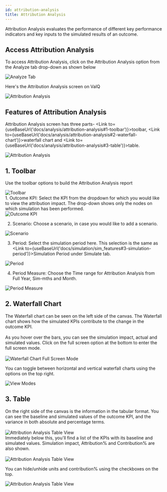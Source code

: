 ```yaml
---
id: attribution-analysis
title: Attribution Analysis
---
```


<div style={{textAlign: 'justify'}}>
Attribution Analysis evaluates the performance of different key performance indicators and key inputs to the simulated results of an outcome.
</div>

## Access Attribution Analysis

To access Attribution Analysis, click on the Attribution Analysis option from the Analyze tab drop-down as shown below 

<div style={{textAlign: 'center'}}>
  <Zoom>
<img alt="Analyze Tab" src={useBaseUrl('/doc-images/analyze/analyze1.3.png')} />
  </Zoom>
</ div> <br />

Here's the Attribution Analysis screen on ValQ 

<div style={{textAlign: 'center'}}>
  <Zoom>
<img alt="Attribution Analysis" src={useBaseUrl('/doc-images/analyze/AAA-2.png')} />
  </Zoom>
</ div>

## Features of Attribution Analysis

Attribution Analysis screen has three parts- <Link to={useBaseUrl('docs/analysis/attribution-analysis#1-toolbar')}>toolbar</Link>, <Link to={useBaseUrl('docs/analysis/attribution-analysis#2-waterfall-chart')}>waterfall chart</Link> and <Link to={useBaseUrl('docs/analysis/attribution-analysis#3-table')}>table</Link>.

<div style={{textAlign: 'center'}}>
  <Zoom>
<img alt="Attribution Analysis" src={useBaseUrl('/doc-images/analyze/AAA-14.png')} />
  </Zoom>
</ div>

## 1. Toolbar

Use the toolbar options to build the Attribution Analysis report

<div style={{textAlign: 'center'}}>
  <Zoom>
<img alt="Toolbar" src={useBaseUrl('/doc-images/analyze/AAA-9.png')} />
  </Zoom>
</ div> <br />

<div style={{textAlign: 'justify'}}>
1. Outcome KPI: Select the KPI from the dropdown for which you would like to view the attribution impact. 
The drop-down shows only the nodes on which simulation has been performed.
</ div> <br />

<div style={{textAlign: 'center'}}>
  <Zoom>
<img alt="Outcome KPI" src={useBaseUrl('/doc-images/analyze/AAA-10.png')} />
  </Zoom>
</ div> <br />

2. Scenario: Choose a scenario, in case you would like to add a scenario.

<div style={{textAlign: 'center'}}>
  <Zoom>
<img alt="Scenario" src={useBaseUrl('/doc-images/analyze/AAA-11.png')} />
  </Zoom>
</ div> <br />

3. Period: Select the simulation period here. This selection is the same as <Link to={useBaseUrl('docs/simulation/sim_features#3-simulation-period')}>Simulation Period</Link> under Simulate tab.

<div style={{textAlign: 'center'}}>
  <Zoom>
<img alt="Period" src={useBaseUrl('/doc-images/analyze/AAA-12.png')} />
  </Zoom>
</ div> <br />

4. Period Measure: Choose the Time range for Attribution Analysis from Full Year, Sim-mths and Month.

<div style={{textAlign: 'center'}}>
  <Zoom>
<img alt="Period Measure" src={useBaseUrl('/doc-images/analyze/AAA-13.png')} />
  </Zoom>
</ div>

## 2. Waterfall Chart

<div style={{textAlign: 'justify'}}>
The Waterfall chart can be seen on the left side of the canvas.
The Waterfall chart shows how the simulated KPIs contribute to the change in the outcome KPI.
</div> <br />

<div style={{textAlign: 'justify'}}>
As you hover over the bars, you can see the simulation impact, actual and simulated values.
Click on the full screen option at the bottom to enter the full screen mode.
</div> <br />

<div style={{textAlign: 'center'}}>
  <Zoom>
<img alt="Waterfall Chart Full Screen Mode" src={useBaseUrl('/doc-images/analyze/AAA-4.png')} />
  </Zoom>
</ div> <br />

You can toggle between horizontal and vertical waterfall charts using the options on the top right.

<div style={{textAlign: 'center'}}>
  <Zoom>
<img alt="View Modes" src={useBaseUrl('/doc-images/analyze/AAA-5.png')} />
  </Zoom>
</ div>

## 3. Table

<div style={{textAlign: 'justify'}}>
On the right side of the canvas is the information in the tabular format. 
You can see the baseline and simulated values of the outcome KPI, and the variance in both absolute and 
percentage terms.
</div> <br />

<div style={{textAlign: 'center'}}>
  <Zoom>
<img alt="Attribution Analysis Table View" src={useBaseUrl('/doc-images/analyze/AAA-6.png')}  />
  </Zoom>
</ div> <br />

<div style={{textAlign: 'justify'}}>
Immediately below this, you'll find a list of the KPIs with its baseline and simulated values. 
Simulation impact, Attribution% and Contribution% are also shown.
</div> <br />

<div style={{textAlign: 'center'}}>
  <Zoom>
<img alt="Attribution Analysis Table View" src={useBaseUrl('/doc-images/analyze/AAA-7.png')} />
  </Zoom>
</ div> <br />

You can hide/unhide units and contribution% using the checkboxes on the top.

<div style={{textAlign: 'center'}}>
  <Zoom>
<img alt="Attribution Analysis Table View" src={useBaseUrl('/doc-images/analyze/AAA-8.png')} />
  </Zoom>
</ div> <br />

